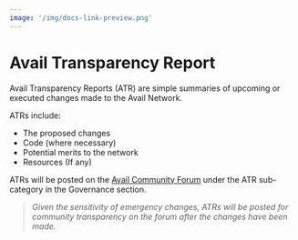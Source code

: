 ```yaml
---
image: '/img/docs-link-preview.png'
---
```


# Avail Transparency Report

Avail Transparency Reports (ATR) are simple summaries of upcoming or executed changes made to the Avail Network.

ATRs include:

- The proposed changes
- Code (where necessary)
- Potential merits to the network
- Resources (If any)

ATRs will be posted on the [Avail Community Forum](https://forum.availproject.org/c/governance/avail-transparency-report/34) under the ATR sub-category in the Governance section. 

> *Given the sensitivity of emergency changes, ATRs will be posted for community transparency on the forum after the changes have been made.*